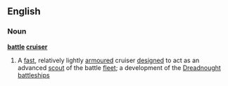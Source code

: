 ==English==
===Noun===
'''[[battle]] [[cruiser]]'''
#A [[fast]], relatively lightly [[armour]]ed cruiser [[design]]ed to act as an advanced [[scout]] of the battle [[fleet]]; a development of the [[Dreadnought]] [[battleship]]s